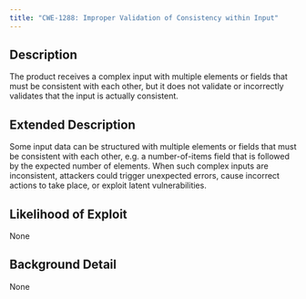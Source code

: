 ```yaml
---
title: "CWE-1288: Improper Validation of Consistency within Input"
---
```


## Description
The product receives a complex input with multiple elements or fields that must be consistent with each other, but it does not validate or incorrectly validates that the input is actually consistent.

## Extended Description

Some input data can be structured with multiple elements or fields that must be consistent with each other, e.g. a number-of-items field that is followed by the expected number of elements.  When such complex inputs are inconsistent, attackers could trigger unexpected errors, cause incorrect actions to take place, or exploit latent vulnerabilities.


## Likelihood of Exploit
None

## Background Detail
None
        